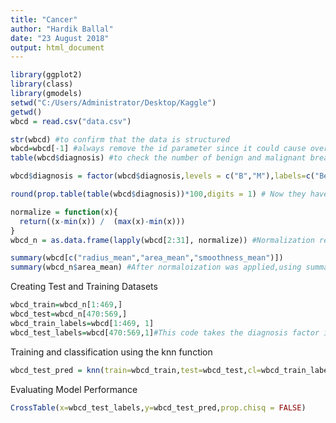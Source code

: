 ---
title: "Cancer"
author: "Hardik Ballal"
date: "23 August 2018"
output: html_document
---

```{r}
library(ggplot2)
library(class)
library(gmodels)
setwd("C:/Users/Administrator/Desktop/Kaggle")
getwd()
wbcd = read.csv("data.csv")

```


```{r}
str(wbcd) #to confirm that the data is structured
wbcd=wbcd[-1] #always remove the id parameter since it could cause overfitting
table(wbcd$diagnosis) #to check the number of benign and malignant breast cancer patients

```



```{r}
wbcd$diagnosis = factor(wbcd$diagnosis,levels = c("B","M"),labels=c("Benign","Malignant")) #Diagnosis being a target variable is coded as a factor and for that reason the parameter diagnosis needs to be recoded. We get more informative labels by using the factor

round(prop.table(table(wbcd$diagnosis))*100,digits = 1) # Now they have been labeled properly with the percentage of masses having benign or malignant respectively.
```


```{r}
normalize = function(x){
  return((x-min(x)) /  (max(x)-min(x)))
}
wbcd_n = as.data.frame(lapply(wbcd[2:31], normalize)) #Normalization required to keep the values controlled. This command applies the normalize function to columns 2 through 31 in the wbcd data, converts the reurning list into a dataframe and assigns it to wbcd_n.
```


```{r}
summary(wbcd[c("radius_mean","area_mean","smoothness_mean")])
summary(wbcd_n$area_mean) #After normaloization was applied,using summary will show the normalized values and it stands corrected.
```


Creating Test and Training Datasets
```{r}
wbcd_train=wbcd_n[1:469,]
wbcd_test=wbcd_n[470:569,]
wbcd_train_labels=wbcd[1:469, 1]
wbcd_test_labels=wbcd[470:569,1]#This code takes the diagnosis factor in the first column of the wbcd data frame and creates 2 vectors named above

```


Training and classification using the knn function
```{r}
wbcd_test_pred = knn(train=wbcd_train,test=wbcd_test,cl=wbcd_train_labels,k=21)
```

Evaluating Model Performance
```{r}
CrossTable(x=wbcd_test_labels,y=wbcd_test_pred,prop.chisq = FALSE)
```
